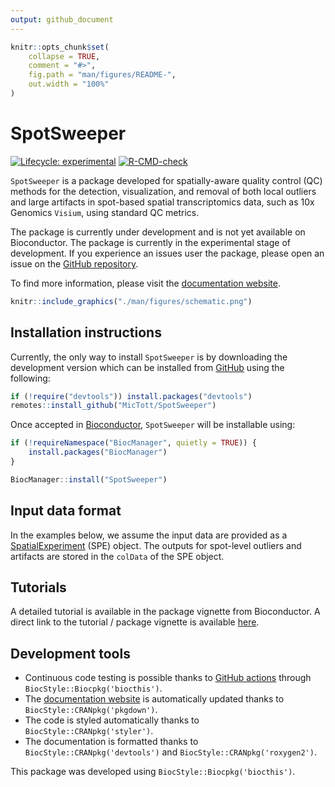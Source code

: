 ```yaml
---
output: github_document
---
```


<!-- README.md is generated from README.Rmd. Please edit that file -->

```r
knitr::opts_chunk$set(
    collapse = TRUE,
    comment = "#>",
    fig.path = "man/figures/README-",
    out.width = "100%"
)
```

# SpotSweeper

<!-- badges: start -->
[![Lifecycle: experimental](https://img.shields.io/badge/lifecycle-experimental-orange.svg)](https://lifecycle.r-lib.org/articles/stages.html#experimental)
[![R-CMD-check](https://github.com/MicTott/SpotSweeper/actions/workflows/R-CMD-check.yaml/badge.svg)](https://github.com/MicTott/SpotSweeper/actions/workflows/R-CMD-check.yaml)
<!-- badges: end -->

`SpotSweeper` is a package developed for spatially-aware quality control (QC) methods for the detection, visualization, and removal of both local outliers and large artifacts in spot-based spatial transcriptomics data, such as 10x Genomics `Visium`, using standard QC metrics. 

The package is currently under development and is not yet available on Bioconductor. The package is currently in the experimental stage of development. If you experience an issues user the package, please open an issue on the [GitHub repository](https://github.com/MicTott/SpotSweeper/issues).

To find more information, please visit the [documentation website](http://MicTott.github.io/SpotSweeper).

```r
knitr::include_graphics("./man/figures/schematic.png")
```


## Installation instructions

Currently, the only way to install `SpotSweeper` is by downloading the development version which can be installed from [GitHub](https://github.com/MicTott/SpotSweeper) using the following: 

```r
if (!require("devtools")) install.packages("devtools")
remotes::install_github("MicTott/SpotSweeper")
```

Once accepted in [Bioconductor](http://bioconductor.org/), `SpotSweeper` will be installable using:

```r
if (!requireNamespace("BiocManager", quietly = TRUE)) {
    install.packages("BiocManager")
}

BiocManager::install("SpotSweeper")
```


## Input data format
In the examples below, we assume the input data are provided as a [SpatialExperiment](https://github.com/drighelli/SpatialExperiment) (SPE) object. The outputs for spot-level outliers and artifacts are stored in the `colData` of the SPE object.


## Tutorials

A detailed tutorial is available in the package vignette from Bioconductor. A direct link to the tutorial / package vignette is available [here](https://mictott.github.io/SpotSweeper/articles/getting_started.html).


## Development tools

- Continuous code testing is possible thanks to [GitHub actions](https://www.tidyverse.org/blog/2020/04/usethis-1-6-0/)  through `BiocStyle::Biocpkg('biocthis')`.
-  The [documentation website](http://MicTott.github.io/SpotSweeper) is automatically updated thanks to `BiocStyle::CRANpkg('pkgdown')`.
-  The code is styled automatically thanks to `BiocStyle::CRANpkg('styler')`.
-  The documentation is formatted thanks to `BiocStyle::CRANpkg('devtools')` and `BiocStyle::CRANpkg('roxygen2')`.

This package was developed using `BiocStyle::Biocpkg('biocthis')`.
